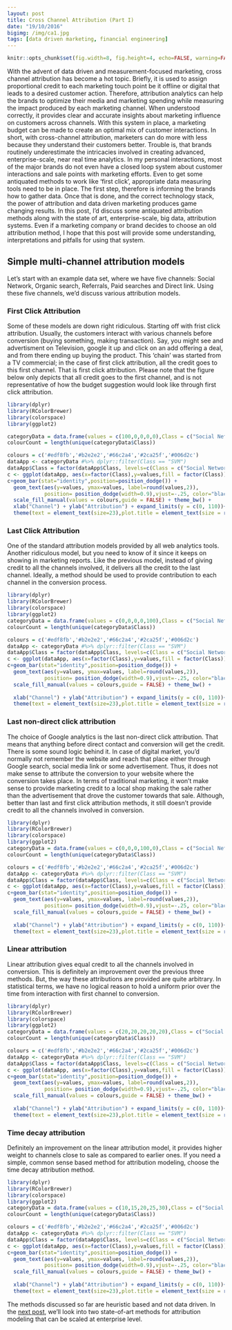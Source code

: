 ```yaml
---
layout: post
title: Cross Channel Attribution (Part I)
date: "19/10/2016"
bigimg: /img/ca1.jpg
tags: [data driven marketing, financial engineering]
---
```


```r
knitr::opts_chunk$set(fig.width=8, fig.height=4, echo=FALSE, warning=FALSE, message=FALSE)
```

With the advent of data driven and measurement-focused marketing, cross channel attribution has become a hot topic. Briefly, it is used to assign proportional credit to each marketing touch point be it offline or digital that leads to a desired customer action. Therefore, attribution analytics can help the brands to optimize their media and marketing spending while measuring the impact produced by each marketing channel. 
When understood correctly, it provides clear and accurate insights about marketing influence on customers across channels. With this system in place, a marketing budget can be made to create an optimal mix of customer interactions. In short, with cross-channel attribution, marketers can do more with less because they understand their customers better.
Trouble is, that brands routinely underestimate the intricacies involved in creating advanced, enterprise-scale, near real time analytics. In my personal interactions, most of the major brands do not even have a closed loop system about customer interactions and sale points with marketing efforts. Even to get some antiquated methods to work like 'first click', appropriate data measuring tools need to be in place. The first step, therefore is informing the brands how to gather data. Once that is done, and the correct technology stack, the power of attribution and data driven marketing produces game changing results. 
In this post, I'd discuss some antiquated attribution methods along with the state of art, enterprise-scale, big data, attribution systems. Even if a marketing company or brand decides to choose an old attribution method, I hope that this post will provide some understanding, interpretations and pitfalls for using that system.


## Simple multi-channel attribution models

Let's start with an example data set, where we have five channels: Social Network, Organic search, Referrals, Paid searches and Direct link. Using these five channels, we'd discuss various attribution models. 


### First Click Attribution

Some of these models are down right ridiculous. Starting off with frist click attribution. Usually, the customers interact with various channels before conversion (buying something, making transaction). Say, you might see and advertisment on Television, google it up and click on an add offering a deal, and from there ending up buying the product. This 'chain' was started from a TV commercial; in the case of first click attribution, all the credit goes to this first channel. That is first click attribution. Please note that the figure below only depicts that all credit goes to the first channel, and is not representative of how the budget suggestion would look like through first click attribution.

```r
library(dplyr)
library(RColorBrewer)
library(colorspace)
library(ggplot2)

categoryData = data.frame(values = c(100,0,0,0,0),Class = c("Social Network","Organic Search", "Referral", "Paid Search", "Direct"))
colourCount = length(unique(categoryData$Class))

colours = c('#edf8fb','#b2e2e2','#66c2a4','#2ca25f','#006d2c')
dataApp <- categoryData #%>% dplyr::filter(Class == "SVM")
dataApp$Class = factor(dataApp$Class, levels=c(Class = c("Social Network","Organic Search", "Referral", "Paid Search", "Direct")))
c <- ggplot(dataApp, aes(x=factor(Class),y=values,fill = factor(Class)))
c+geom_bar(stat="identity",position=position_dodge()) +
  geom_text(aes(y=values, ymax=values, label=round(values,2)),
            position= position_dodge(width=0.9),vjust=-.25, color="black",size = 7) +
  scale_fill_manual(values = colours,guide = FALSE) + theme_bw() + 
  xlab("Channel") + ylab("Attribution") + expand_limits(y = c(0, 110))+
  theme(text = element_text(size=23),plot.title = element_text(size = rel(1)),axis.text.x = element_blank())# +  scale_fill_brewer(name = "Classifier")
```

### Last Click Attribution
One of the standard attribution models provided by all web analytics tools. Another ridiculous model, but you need to know of it since it keeps on showing in marketing reports. Like the previous model, instead of giving credit to all the channels involved, it delivers all the credit to the last channel. Ideally, a method should be used to provide contribution to each channel in the conversion process.

```r
library(dplyr)
library(RColorBrewer)
library(colorspace)
library(ggplot2)
categoryData = data.frame(values = c(0,0,0,0,100),Class = c("Social Network","Organic Search", "Referral", "Paid Search", "Direct"))
colourCount = length(unique(categoryData$Class))

colours = c('#edf8fb','#b2e2e2','#66c2a4','#2ca25f','#006d2c')
dataApp <- categoryData #%>% dplyr::filter(Class == "SVM")
dataApp$Class = factor(dataApp$Class, levels=c(Class = c("Social Network","Organic Search", "Referral", "Paid Search", "Direct")))
c <- ggplot(dataApp, aes(x=factor(Class),y=values,fill = factor(Class)))
c+geom_bar(stat="identity",position=position_dodge()) +
  geom_text(aes(y=values, ymax=values, label=round(values,2)),
            position= position_dodge(width=0.9),vjust=-.25, color="black",size = 7) +
  scale_fill_manual(values = colours,guide = FALSE) + theme_bw() + 
   
  xlab("Channel") + ylab("Attribution") + expand_limits(y = c(0, 110))+
  theme(text = element_text(size=23),plot.title = element_text(size = rel(1)),axis.text.x = element_blank()) # +  scale_fill_brewer(name = "Classifier")

```

### Last non-direct click attribution
The choice of Google analytics is the last non-direct click attribution. That means that anything before direct contact and conversion will get the credit. There is some sound logic behind it. In case of digital market, you'd normally not remember the website and reach that place either through Google search, social media link or some advertisement. Thus, it does not make sense to attribute the conversion to your website where the conversion takes place. In terms of traditional marketing, it won't make sense to provide marketing credit to a local shop making the sale rather than the advertisement that drove the customer towards that sale. 
Although, better than last and first click attribution methods, it still doesn't provide credit to all the channels involved in conversion.

```r
library(dplyr)
library(RColorBrewer)
library(colorspace)
library(ggplot2)
categoryData = data.frame(values = c(0,0,0,100,0),Class = c("Social Network","Organic Search", "Referral", "Paid Search", "Direct"))
colourCount = length(unique(categoryData$Class))

colours = c('#edf8fb','#b2e2e2','#66c2a4','#2ca25f','#006d2c')
dataApp <- categoryData #%>% dplyr::filter(Class == "SVM")
dataApp$Class = factor(dataApp$Class, levels=c(Class = c("Social Network","Organic Search", "Referral", "Paid Search", "Direct")))
c <- ggplot(dataApp, aes(x=factor(Class),y=values,fill = factor(Class)))
c+geom_bar(stat="identity",position=position_dodge()) +
  geom_text(aes(y=values, ymax=values, label=round(values,2)),
            position= position_dodge(width=0.9),vjust=-.25, color="black",size = 7) +
  scale_fill_manual(values = colours,guide = FALSE) + theme_bw() + 
   
  xlab("Channel") + ylab("Attribution") + expand_limits(y = c(0, 110))+
  theme(text = element_text(size=23),plot.title = element_text(size = rel(1)),axis.text.x = element_blank())# +  scale_fill_brewer(name = "Classifier")

```

### Linear attribution
Linear attribution gives equal credit to all the channels involved in conversion. This is definitely an improvement over the previous three methods. But, the way these attributions are provided are quite arbitrary. In statistical terms, we have no logical reason to hold a uniform prior over the time from interaction with first channel to conversion.

```r
library(dplyr)
library(RColorBrewer)
library(colorspace)
library(ggplot2)
categoryData = data.frame(values = c(20,20,20,20,20),Class = c("Social Network","Organic Search", "Referral", "Paid Search", "Direct"))
colourCount = length(unique(categoryData$Class))

colours = c('#edf8fb','#b2e2e2','#66c2a4','#2ca25f','#006d2c')
dataApp <- categoryData #%>% dplyr::filter(Class == "SVM")
dataApp$Class = factor(dataApp$Class, levels=c(Class = c("Social Network","Organic Search", "Referral", "Paid Search", "Direct")))
c <- ggplot(dataApp, aes(x=factor(Class),y=values,fill = factor(Class)))
c+geom_bar(stat="identity",position=position_dodge()) +
  geom_text(aes(y=values, ymax=values, label=round(values,2)),
            position= position_dodge(width=0.9),vjust=-.25, color="black",size = 7) +
  scale_fill_manual(values = colours,guide = FALSE) + theme_bw() + 
   
  xlab("Channel") + ylab("Attribution") + expand_limits(y = c(0, 110))+
  theme(text = element_text(size=23),plot.title = element_text(size = rel(1)),axis.text.x = element_text(angle = 45, hjust = 1))# +  scale_fill_brewer(name = "Classifier")

```

### Time decay attribution
Definitely an improvement on the linear attribution model, it provides higher weight to channels close to sale as compared to earlier ones. If you need a simple, common sense based method for attribution modeling, choose the time decay attribution method. 

```r
library(dplyr)
library(RColorBrewer)
library(colorspace)
library(ggplot2)
categoryData = data.frame(values = c(10,15,20,25,30),Class = c("Social Network","Organic Search", "Referral", "Paid Search", "Direct"))
colourCount = length(unique(categoryData$Class))

colours = c('#edf8fb','#b2e2e2','#66c2a4','#2ca25f','#006d2c')
dataApp <- categoryData #%>% dplyr::filter(Class == "SVM")
dataApp$Class = factor(dataApp$Class, levels=c(Class = c("Social Network","Organic Search", "Referral", "Paid Search", "Direct")))
c <- ggplot(dataApp, aes(x=factor(Class),y=values,fill = factor(Class)))
c+geom_bar(stat="identity",position=position_dodge()) +
  geom_text(aes(y=values, ymax=values, label=round(values,2)),
            position= position_dodge(width=0.9),vjust=-.25, color="black",size = 7) +
  scale_fill_manual(values = colours,guide = FALSE) + theme_bw() + 
   
  xlab("Channel") + ylab("Attribution") + expand_limits(y = c(0, 110))+
  theme(text = element_text(size=23),plot.title = element_text(size = rel(1)),axis.text.x = element_text(angle = 45, hjust = 1))# +  scale_fill_brewer(name = "Classifier")

```

The methods discussed so far are heuristic based and not data driven. In the [next post](https://ahsanijaz.github.io/2016-10-19-ChannelAttribution/), we'll look into two state-of-art methods for attribution modeling that can be scaled at enterprise level. 
